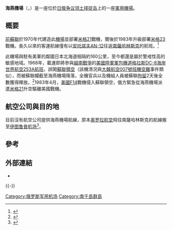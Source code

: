 {{Infobox airport 
| name         = 海燕機場<br>{{lang|ru|Аэродром Буревестник}}<br>{{lang|en|Burevestnik Airport}}
| nativename   = 
| nativename-a = 
| nativename-r = 
| image        = 
| image-width  = 
| caption      = 
| IATA         = BVV
| ICAO         = UHSB
| type         = 軍用
| owner        = 
| operator     = [[俄羅斯空軍|俄羅斯空軍]]
| city-served  = 
| location     = [[择捉岛|择捉岛]]
| elevation-f  = 79
| elevation-m  = 24
| coordinates  = {{Coord|44|55|12|N|147|37|18|E|type:airport|display=inline,title}}
| website      = 
| metric-elev  = 
| metric-rwy   = 
| r1-number    = 14/32
| r1-length-f  = 7,808
| r1-length-m  = 2,380
| r1-surface   = [[水泥|水泥]]
| stat-year    = 
| stat1-header = 
| stat1-data   = 
| stat2-header = 
| stat2-data   = 
| footnotes    = 
}}
{{Location map | Russia Sakhalin Oblast
| lat_deg = 45 | lat_min = 15 | lat_sec = 23.00 | lat_dir = N
| lon_deg = 147 | lon_min = 57 | lon_sec = 21.00 | lon_dir = E
| label = ITU/UHSI
| position = right
| mark = Airplane silhouette.svg
| marksize = 10
| width = 300
| caption = ITU/UHSI
| alt = ITU/UHSI
}}

'''海燕機場'''（{{lang-rus|Аэродром Буревестник|Aerodrom Burevestink}}，{{airport codes|BVV|UHSB}}）是一座位於[[南千島群島爭議|日俄争议领土]][[择捉岛|择捉岛]]上的一座[[軍用機場|軍用機場]]。

==概要==
[[前蘇聯|前蘇聯]]於1970年代建造此[[機場|機場]]並部署[[米格21|米格21]]戰機，爾後於1983年升級部署[[米格23|米格23]]戰機。長久以來的客運航線僅有以[[安-12|安托諾夫AN-12]]往返[[南薩哈林斯克機場|南薩哈林斯克]]的航班。<ref>{{cite book | author = Central Intelligence Agency | title = Soviet Military Forces in the Far East: National Intelligence Estimate 11-14/40-81, TOP SECRET, declassified 1999 | publisher = Central Intelligence Agency | year = 1985 }}</ref>

此機場與駐有美軍的鄰國日本北海道相隔約160公里，至今都還是屬於警戒性高的敏感地域。1968年，載運即將參與[[越南戰爭|越南戰爭]]的[[美國陸軍|美國陸軍]][[包機|軍包機]][[道格拉斯DC-8|道格拉斯DC-8]][[海岸世界航空253A航班|海岸世界航空253A航班]]，誤闖[[蘇聯|蘇聯]][[領空|領空]]（該機清況與[[大韓航空007號班機空難|大韓航空007號班機空難]]事件類似），而被蘇聯攔截至海燕機場降落，全機官兵以及機組人員被蘇聯[[拘留|拘留]]2天後全數獲得釋放。<ref name="nytimes 07-01-68">{{cite news|url=http://select.nytimes.com/gst/abstract.html?res=F10F16FC3A55157493C3A9178CD85F4C8685F9&scp=1&sq=jet%20with%20214%20servicemen&st=cse|title=Jet With 214 Servicemen Intercepted By Russians, Forced To Land In Kuriles|last=Fox|first=Sylvan|date=July 1, 1968|publisher=New York Times|7=|accessdate=2013-08-23|archive-date=2012-11-02|archive-url=https://web.archive.org/web/20121102120522/http://select.nytimes.com/gst/abstract.html?res=F10F16FC3A55157493C3A9178CD85F4C8685F9&scp=1&sq=jet%20with%20214%20servicemen&st=cse|dead-url=no}}</ref>1983年4月，[[美國|美國]][[F14|F14]]戰機侵入蘇聯領空，俄方緊急從海燕機場派遣[[米格21|米格21]]升空驅離美國戰機。

==航空公司與目的地==
目前沒有航空公司提供海燕機場航線，原本[[奥罗拉航空|奥罗拉航空]]飛往南薩哈林斯克的航線搬至[[伊图鲁普机场|伊图鲁普机场]]<ref>{{cite web|url=http://www.flyaurora.ru/passag/rasp/soap.php|title=Aurora - on-line timetable|publisher=flyaurora.ru|language=ru|accessdate=20 November 2015|archiveurl=https://web.archive.org/web/20151120214445/http://www.flyaurora.ru/passag/rasp/soap.php|archivedate=20 November 2015}}</ref>。

==參考==
{{reflist}}

==外部連結==
* [https://web.archive.org/web/20090813205830/http://primamedia.ru/news/02.07.2009-101660/p= {{lang|ru|Регулярные авиарейсы в аэропорт «Буревестник» на острове Итуруп возобновятся}}] {{ru icon}}
{{-}}
{{Airports in Russia}}

[[Category:俄罗斯军用机场|Category:俄罗斯军用机场]]
[[Category:南千島群島|Category:南千島群島]]